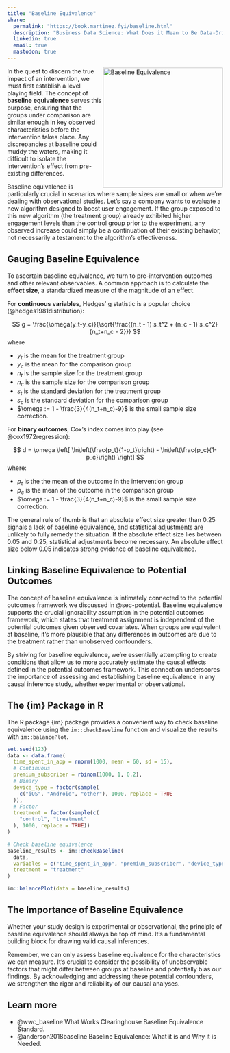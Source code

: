```yaml
---
title: "Baseline Equivalence"
share:
  permalink: "https://book.martinez.fyi/baseline.html"
  description: "Business Data Science: What Does it Mean to Be Data-Driven?"
  linkedin: true
  email: true
  mastodon: true
---
```


<img src="img/baseline.jpg" align="right" height="280" alt="Baseline Equivalence" />

In the quest to discern the true impact of an intervention, we must first
establish a level playing field. The concept of **baseline equivalence** serves
this purpose, ensuring that the groups under comparison are similar enough in
key observed characteristics before the intervention takes place. Any
discrepancies at baseline could muddy the waters, making it difficult to isolate
the intervention's effect from pre-existing differences.

Baseline equivalence is particularly crucial in scenarios where sample sizes are
small or when we're dealing with observational studies. Let's say a company
wants to evaluate a new algorithm designed to boost user engagement. If the
group exposed to this new algorithm (the treatment group) already exhibited
higher engagement levels than the control group prior to the experiment, any
observed increase could simply be a continuation of their existing behavior, not
necessarily a testament to the algorithm's effectiveness.

## Gauging Baseline Equivalence {#sec-baseline}

To ascertain baseline equivalence, we turn to pre-intervention outcomes and
other relevant observables. A common approach is to calculate the **effect
size**, a standardized measure of the magnitude of an effect.


For **continuous variables**, Hedges' g statistic is a popular choice
(@hedges1981distribution):


$$
g = \frac{\omega(y_t-y_c)}{\sqrt{\frac{(n_t - 1) s_t^2 + (n_c - 1) s_c^2}{n_t+n_c - 2}}}
$$
where 

- $y_t$ is the mean for the treatment group
- $y_c$ is the mean for the comparison group
- $n_t$ is the sample size for the treatment group
- $n_c$ is the sample size for the comparison group
- $s_t$ is the standard deviation for the treatment group
- $s_c$ is the standard deviation for the comparison group
- $\omega := 1 - \frac{3}{4(n_t+n_c)-9}$ is the small sample size correction.

For **binary outcomes**, Cox's index comes into play (see @cox1972regression):

$$
d = \omega \left[ \ln\left(\frac{p_t}{1-p_t}\right) - \ln\left(\frac{p_c}{1-p_c}\right) \right]
$$
where:

- $p_t$ is the the mean of the outcome in the intervention group
- $p_c$ is the mean of the outcome in the comparison group
- $\omega := 1 - \frac{3}{4(n_t+n_c)-9}$ is the small sample size correction.

The general rule of thumb is that an absolute effect size greater than 0.25
signals a lack of baseline equivalence, and statistical adjustments are unlikely
to fully remedy the situation. If the absolute effect size lies between 0.05
and 0.25, statistical adjustments become necessary. An absolute effect size
below 0.05 indicates strong evidence of baseline equivalence.

## Linking Baseline Equivalence to Potential Outcomes

The concept of baseline equivalence is intimately connected to the potential
outcomes framework we discussed in @sec-potential. Baseline equivalence supports
the crucial ignorability assumption in the potential outcomes framework, which
states that treatment assignment is independent of the potential outcomes given
observed covariates. When groups are equivalent at baseline, it's more plausible
that any differences in outcomes are due to the treatment rather than unobserved
confounders.

By striving for baseline equivalence, we're essentially attempting to create
conditions that allow us to more accurately estimate the causal effects defined
in the potential outcomes framework. This connection underscores the importance
of assessing and establishing baseline equivalence in any causal inference
study, whether experimental or observational.

## The {im} Package in R

The R package {im} package provides a convenient way to check baseline
equivalence using the `im::checkBaseline` function and visualize the results
with `im::balancePlot`.

```r
set.seed(123)
data <- data.frame(
  time_spent_in_app = rnorm(1000, mean = 60, sd = 15),
  # Continuous
  premium_subscriber = rbinom(1000, 1, 0.2),
  # Binary
  device_type = factor(sample(
    c("iOS", "Android", "other"), 1000, replace = TRUE
  )),
  # Factor
  treatment = factor(sample(c(
    "control", "treatment"
  ), 1000, replace = TRUE))
)

# Check baseline equivalence
baseline_results <- im::checkBaseline(
  data,
  variables = c("time_spent_in_app", "premium_subscriber", "device_type"),
  treatment = "treatment"
)

im::balancePlot(data = baseline_results)
```

## The Importance of Baseline Equivalence

Whether your study design is experimental or observational, the principle of
baseline equivalence should always be top of mind. It's a fundamental building
block for drawing valid causal inferences.

Remember, we can only assess baseline equivalence for the characteristics we can
measure. It's crucial to consider the possibility of unobservable factors that
might differ between groups at baseline and potentially bias our findings. By
acknowledging and addressing these potential confounders, we strengthen the
rigor and reliability of our causal analyses.


::: {.callout-tip}
## Learn more
  - @wwc_baseline What Works Clearinghouse Baseline Equivalence Standard.
  - @anderson2018baseline Baseline Equivalence: What it is and Why it is Needed.
:::
